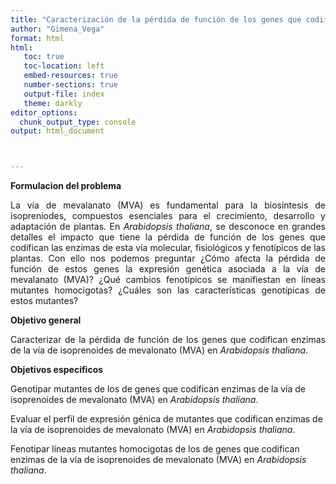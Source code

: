 ```yaml
---
title: "Caracterización de la pérdida de función de los genes que codifican enzimas de la vía de isoprenoides de mevalonato (MVA) en <em>Arabidopsis thaliana</em>"
author: "Gimena_Vega"
format: html
html:
   toc: true
   toc-location: left
   embed-resources: true
   number-sections: true
   output-file: index
   theme: darkly
editor_options: 
  chunk_output_type: console
output: html_document



---
```



**Formulacion del problema**

<p align="justify">

La vía de mevalanato (MVA) es fundamental para la biosíntesis de isopreniodes, compuestos esenciales para el crecimiento, desarrollo y adaptación de plantas. En <em>Arabidopsis thaliana</em>, se desconoce en grandes detalles el impacto que tiene la pérdida de función de los genes que codifican las enzimas de esta vía molecular, fisiológicos y fenotípicos de las plantas. Con ello nos podemos preguntar ¿Cómo afecta la pérdida de función de estos genes la expresión genética asociada a la vía de mevalanato (MVA)? ¿Qué cambios fenotípicos se manifiestan en líneas mutantes homocigotas? ¿Cuáles son las características genotípicas de estos mutantes? 
</p>

**Objetivo general**

<p align="justify">
Caracterizar de la pérdida de función de los genes que codifican enzimas de la vía de isoprenoides de mevalonato (MVA) en <em>Arabidopsis thaliana</em>.
</p>

**Objetivos especificos**

<p align="justify">
Genotipar mutantes de los de genes que codifican enzimas de la vía de isoprenoides de mevalonato (MVA) en <em>Arabidopsis thaliana</em>.

Evaluar el perfil de expresión génica de mutantes que codifican enzimas de la vía de isoprenoides de mevalonato (MVA) en <em>Arabidopsis thaliana</em>.

Fenotipar líneas mutantes homocigotas de los de genes que codifican enzimas de la vía de isoprenoides de mevalonato (MVA) en <em>Arabidopsis thaliana</em>.
</p>
